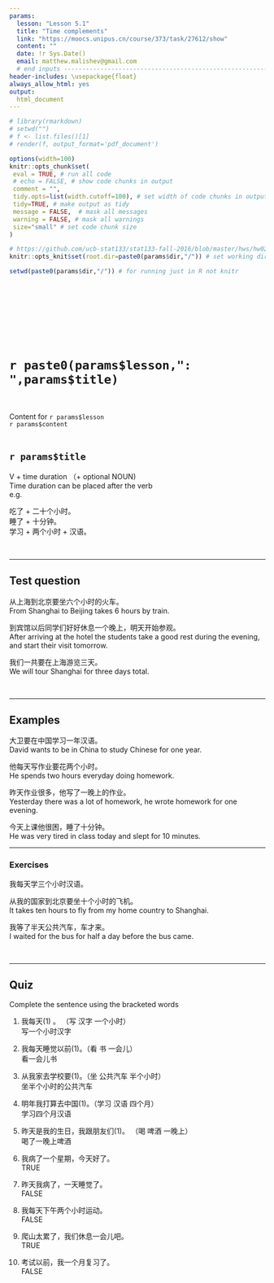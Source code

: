 ```yaml
---
params:
  lesson: "Lesson 5.1"
  title: "Time complements"            
  link: "https://moocs.unipus.cn/course/373/task/27612/show"
  content: ""  
  date: !r Sys.Date()
  email: matthew.malishev@gmail.com    
  # end inputs ---------------------------------------------------------------
header-includes: \usepackage{float}
always_allow_html: yes
output:
  html_document 
---
```


```r
# library(rmarkdown)
# setwd("")
# f <- list.files()[1]
# render(f, output_format='pdf_document')
```

```r
options(width=100)
knitr::opts_chunk$set(
 eval = TRUE, # run all code
 # echo = FALSE, # show code chunks in output 
 comment = "",
 tidy.opts=list(width.cutoff=100), # set width of code chunks in output
 tidy=TRUE, # make output as tidy
 message = FALSE,  # mask all messages
 warning = FALSE, # mask all warnings 
 size="small" # set code chunk size
)

# https://github.com/ucb-stat133/stat133-fall-2016/blob/master/hws/hw02-tables-ggplot.Rmd
knitr::opts_knit$set(root.dir=paste0(params$dir,"/")) # set working dir

setwd(paste0(params$dir,"/")) # for running just in R not knitr
```

\  

\  

\  

\  

# `r paste0(params$lesson,": ",params$title)`    
\  

Content for `r params$lesson`  
`r params$content`      
\  

<!-- ____________________________________________________________________________ -->
<!-- ____________________________________________________________________________ -->
<!-- ____________________________________________________________________________ -->
<!-- start body -->  
  
## `r params$title`      

V + time duration （+ optional NOUN)     
Time duration can be placed after the verb   
e.g. 

吃了 + 二十个小时。  
睡了 + 十分钟。  
学习 + 两个小时 + 汉语。    
  
\  

******      
  
## Test question        

从上海到北京要坐六个小时的火车。      
From Shanghai to Beijing takes 6 hours by train.  

到宾馆以后同学们好好休息一个晚上，明天开始参观。   
After arriving at the hotel the students take a good rest during the evening, and start their visit tomorrow.      

我们一共要在上海游览三天。  
We will tour Shanghai for three days total.  
  
\  

******      
    
## Examples   

大卫要在中国学习一年汉语。  
David wants to be in China to study Chinese for one year.   

他每天写作业要花两个小时。  
He spends two hours everyday doing homework.  

昨天作业很多，他写了一晚上的作业。  
Yesterday there was a lot of homework, he wrote homework for one evening.  

今天上课他很困，睡了十分钟。  
He was very tired in class today and slept for 10 minutes.    

******  

### Exercises  

我每天学三个小时汉语。        

从我的国家到北京要坐十个小时的飞机。    
It takes ten hours to fly from my home country to Shanghai.    

我等了半天公共汽车，车才来。    
I waited for the bus for half a day before the bus came.      



\  

******      
  
## Quiz  

Complete the sentence using the bracketed words  
  
1.  
我每天(1) 。   （写 汉字       一个小时）  
写一个小时汉字   

2.  
我每天睡觉以前(1)。（看 书    一会儿）  
看一会儿书    

3.  
从我家去学校要(1)。（坐 公共汽车         半个小时）    
坐半个小时的公共汽车  

4.  
明年我打算去中国(1)。（学习 汉语         四个月）    
学习四个月汉语      

5.  
昨天是我的生日，我跟朋友们(1)。      （喝 啤酒     一晚上）      
喝了一晚上啤酒  
  
6.  
我病了一个星期，今天好了。  
TRUE  

7.  
昨天我病了，一天睡觉了。  
FALSE  

8.  
我每天下午两个小时运动。   
FALSE  

9.  
爬山太累了，我们休息一会儿吧。  
TRUE 

10.  
考试以前，我一个月复习了。  
FALSE 

